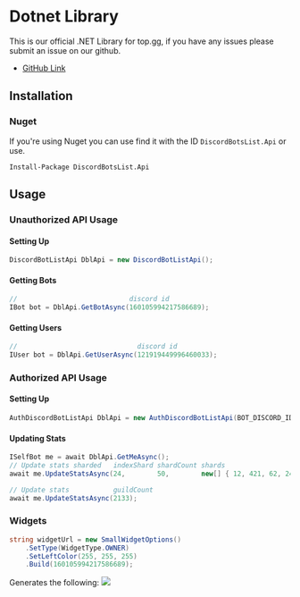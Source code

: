 # Dotnet Library

This is our official .NET Library for top.gg, if you have any issues please submit an issue on our github.

- [GitHub Link](https://github.com/top-gg/DBL-dotnet-Library)

## Installation
### Nuget

If you're using Nuget you can use find it with the ID <code>DiscordBotsList.Api</code> or use.
```
Install-Package DiscordBotsList.Api
```
 
## Usage

### Unauthorized API Usage
#### Setting Up

```cs
DiscordBotListApi DblApi = new DiscordBotListApi();
```

#### Getting Bots

```cs
//                            discord id
IBot bot = DblApi.GetBotAsync(160105994217586689);
```

#### Getting Users

```cs
//                              discord id
IUser bot = DblApi.GetUserAsync(121919449996460033);
```

### Authorized API Usage

#### Setting Up

```cs
AuthDiscordBotListApi DblApi = new AuthDiscordBotListApi(BOT_DISCORD_ID, YOUR_TOKEN);
```

#### Updating Stats

```cs
ISelfBot me = await DblApi.GetMeAsync();
// Update stats sharded   indexShard shardCount shards
await me.UpdateStatsAsync(24,        50,        new[] { 12, 421, 62, 241, 524, 534 });

// Update stats           guildCount
await me.UpdateStatsAsync(2133);
```

### Widgets

```cs
string widgetUrl = new SmallWidgetOptions()
	.SetType(WidgetType.OWNER)
	.SetLeftColor(255, 255, 255)
	.Build(160105994217586689);
```

Generates the following:
![](https://camo.githubusercontent.com/32783ef6b26ffe1a732b96a63d5dfc63608ef8d9/68747470733a2f2f646973636f7264626f74732e6f72672f6170692f7769646765742f7374617475732f3136303130353939343231373538363638392e7376673f6c656674636f6c6f723d464646464646)

